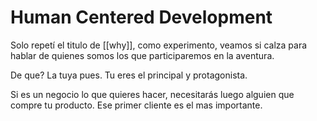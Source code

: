 # Human Centered Development

Solo repetí el titulo de [[why]], como experimento, veamos si calza para hablar  de quienes somos los que participaremos en la aventura.

De que? La tuya pues. Tu eres el principal y protagonista.

Si es un negocio lo que quieres hacer, necesitarás luego alguien que compre tu producto. Ese primer cliente es el mas importante.